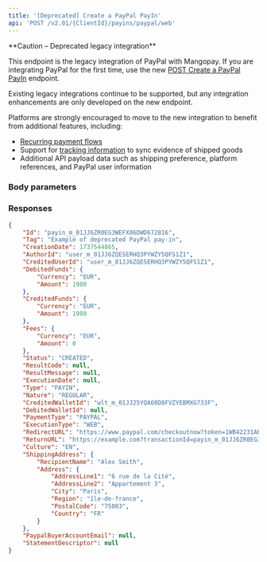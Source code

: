 ```yaml
---
title: '[Deprecated] Create a PayPal PayIn'  
api: 'POST /v2.01/{ClientId}/payins/paypal/web'  
---
```



  

<Warning>
**Caution – Deprecated legacy integration**

This endpoint is the legacy integration of PayPal with Mangopay. If you are integrating PayPal for the first time, use the new [POST Create a PayPal PayIn](/api-reference/paypal/create-paypal-payin) endpoint.

Existing legacy integrations continue to be supported, but any integration enhancements are only developed on the new endpoint. 

Platforms are strongly encouraged to move to the new integration to benefit from additional features, including:
- [Recurring payment flows](/guides/payment-methods/paypal#recurring-payments)
- Support for [tracking information](/guides/payment-methods/paypal#tracking-information) to sync evidence of shipped goods
- Additional API payload data such as shipping preference, platform references, and PayPal user information
</Warning>

### Body parameters  

<Tag />  

<AuthorId />  

<DebitedFunds13 />  

<Fees12 />  

<CreditedWalletId />  

<ReturnURL />  

<Culture2 />

<ShippingAddress />  

<StatementDescriptor />  

### Responses  

<AccordionGroup>

<Accordion title="200">  

<IdResponse />  

<TagResponse />  

<CreationDateResponse />  

<AuthorIdResponse />  

<CreditedUserIdResponse />  

<DebitedFunds8Response />  

<CreditedFunds6Response />  

<Fees6Response />  

<Status2Response />  

<ResultCodeResponse />  

<ResultMessageResponse />  

<ExecutionDateResponse />  

<TypeResponse />  

<NatureResponse />  

<CreditedWalletIdResponse />  

<DebitedWalletIdResponse />  

<PaymentType8Response />  

<ExecutionTypeResponse />  

<RedirectURLResponse />  

<ReturnURLResponse />  

<Culture2Response />  

<ShippingAddressResponse />

<StatementDescriptorResponse />  

<PaypalBuyerAccountEmailResponse />  

</Accordion>

</AccordionGroup>

<ResponseExample>  

```json 200 - Created  
{
    "Id": "payin_m_01JJ6ZR0EG3WEFX06DWD672816",
    "Tag": "Example of deprecated PayPal pay-in",
    "CreationDate": 1737544865,
    "AuthorId": "user_m_01JJ6ZQESERHQ3PYWZY5QFS1Z1",
    "CreditedUserId": "user_m_01JJ6ZQESERHQ3PYWZY5QFS1Z1",
    "DebitedFunds": {
        "Currency": "EUR",
        "Amount": 1980
    },
    "CreditedFunds": {
        "Currency": "EUR",
        "Amount": 1980
    },
    "Fees": {
        "Currency": "EUR",
        "Amount": 0
    },
    "Status": "CREATED",
    "ResultCode": null,
    "ResultMessage": null,
    "ExecutionDate": null,
    "Type": "PAYIN",
    "Nature": "REGULAR",
    "CreditedWalletId": "wlt_m_01JJ25YQA60D8FVZYEBMXG733F",
    "DebitedWalletId": null,
    "PaymentType": "PAYPAL",
    "ExecutionType": "WEB",
    "RedirectURL": "https://www.paypal.com/checkoutnow?token=1WB42231AB437123G",
    "ReturnURL": "https://example.com?transactionId=payin_m_01JJ6ZR0EG3WEFX06DWD672816",
    "Culture": "EN",
    "ShippingAddress": {
        "RecipientName": "Alex Smith",
        "Address": {
            "AddressLine1": "6 rue de la Cité",
            "AddressLine2": "Appartement 3",
            "City": "Paris",
            "Region": "île-de-france",
            "PostalCode": "75003",
            "Country": "FR"
        }
    },
    "PaypalBuyerAccountEmail": null,
    "StatementDescriptor": null
}
```  

</ResponseExample>  

<RequestExample>  
    <RestCreatePaypalPayinWeb />
</RequestExample>